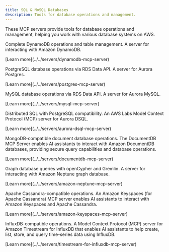 ```yaml
---
title: SQL & NoSQL Databases
description: Tools for database operations and management.
---
```



These MCP servers provide tools for database operations and management, helping you work with various database systems on AWS.

<CardGrid>
  <Card title="Amazon DynamoDB MCP Server" icon="seti:db">
    <div>
      <p>Complete DynamoDB operations and table management. A server for interacting with Amazon DynamoDB.</p>
      <p class="tool-details">[Learn more](../../servers/dynamodb-mcp-server)</p>
      <Badge text="NoSQL" size="small"/>
    </div>
  </Card>

  <Card title="Amazon Aurora PostgreSQL MCP Server" icon="seti:db">
    <div>
      <p>PostgreSQL database operations via RDS Data API. A server for Aurora Postgres.</p>
      <p class="tool-details">[Learn more](../../servers/postgres-mcp-server)</p>
      <Badge text="PostgreSQL" size="small"/>
    </div>
  </Card>

  <Card title="Amazon Aurora MySQL MCP Server" icon="seti:db">
    <div>
      <p>MySQL database operations via RDS Data API. A server for Aurora MySQL.</p>
      <p class="tool-details">[Learn more](../../servers/mysql-mcp-server)</p>
      <Badge text="MySQL" size="small"/>
    </div>
  </Card>

  <Card title="Amazon Aurora DSQL MCP Server" icon="seti:db">
    <div>
      <p>Distributed SQL with PostgreSQL compatibility. An AWS Labs Model Context Protocol (MCP) server for Aurora DSQL.</p>
      <p class="tool-details">[Learn more](../../servers/aurora-dsql-mcp-server)</p>
      <Badge text="DSQL" size="small"/>
    </div>
  </Card>

  <Card title="Amazon DocumentDB MCP Server" icon="seti:db">
    <div>
      <p>MongoDB-compatible document database operations. The DocumentDB MCP Server enables AI assistants to interact with Amazon DocumentDB databases, providing secure query capabilities and database operations.</p>
      <p class="tool-details">[Learn more](../../servers/documentdb-mcp-server)</p>
      <Badge text="DocumentDB" size="small"/>
    </div>
  </Card>

  <Card title="Amazon Neptune MCP Server" icon="seti:db">
    <div>
      <p>Graph database queries with openCypher and Gremlin. A server for interacting with Amazon Neptune graph database.</p>
      <p class="tool-details">[Learn more](../../servers/amazon-neptune-mcp-server)</p>
      <Badge text="Graph Database" size="small"/>
    </div>
  </Card>

  <Card title="Amazon Keyspaces MCP Server" icon="seti:db">
    <div>
      <p>Apache Cassandra-compatible operations. An Amazon Keyspaces (for Apache Cassandra) MCP server enables AI assistants to interact with Amazon Keyspaces and Apache Cassandra.</p>
      <p class="tool-details">[Learn more](../../servers/amazon-keyspaces-mcp-server)</p>
      <Badge text="Cassandra" size="small"/>
    </div>
  </Card>

  <Card title="Amazon Timestream for InfluxDB MCP Server" icon="seti:db">
    <div>
      <p>InfluxDB-compatible operations. A Model Context Protocol (MCP) server for Amazon Timestream for InfluxDB that enables AI assistants to help create, list, store, and query time-series data using InfluxDB.</p>
      <p class="tool-details">[Learn more](../../servers/timestream-for-influxdb-mcp-server)</p>
      <Badge text="Time Series" size="small"/>
    </div>
  </Card>
</CardGrid>
